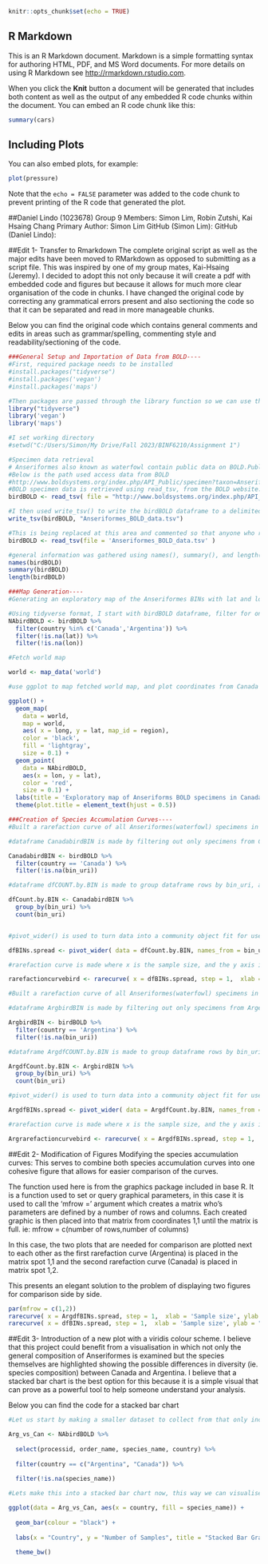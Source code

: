```r
knitr::opts_chunk$set(echo = TRUE)
```

## R Markdown

This is an R Markdown document. Markdown is a simple formatting syntax for authoring HTML, PDF, and MS Word documents. For more details on using R Markdown see <http://rmarkdown.rstudio.com>.

When you click the **Knit** button a document will be generated that includes both content as well as the output of any embedded R code chunks within the document. You can embed an R code chunk like this:

```r
summary(cars)
```

## Including Plots

You can also embed plots, for example:

```r
plot(pressure)
```

Note that the `echo = FALSE` parameter was added to the code chunk to prevent printing of the R code that generated the plot.





##Daniel Lindo (1023678)
Group 9 Members: Simon Lim, Robin Zutshi, Kai Hsaing Chang
Primary Author: Simon Lim
GitHub (Simon Lim):
GitHub (Daniel Lindo):


##Edit 1- Transfer to Rmarkdown
The complete original script as well as the major edits have been moved to RMarkdown as opposed to submitting as a script file. This was inspired by one of my group mates, Kai-Hsaing (Jeremy). I decided to adopt this not only because it will create a pdf with embedded code and figures but because it allows for much more clear organisation of the code in chunks. I have changed the original code by correcting any grammatical errors present and also sectioning the code so that it can be separated and read in more manageable chunks.

Below you can find the original code which contains general comments and edits in areas such as grammar/spelling, commenting style and readability/sectioning of the code. 

```r
###General Setup and Importation of Data from BOLD----
#First, required package needs to be installed
#install.packages("tidyverse")
#install.packages('vegan')
#install.packages('maps')

#Then packages are passed through the library function so we can use them
library("tidyverse")
library('vegan')
library('maps')

#I set working directory 
#setwd("C:/Users/Simon/My Drive/Fall 2023/BINF6210/Assignment 1")

#Specimen data retrieval
# Anseriformes also known as waterfowl contain public data on BOLD.Public data as of 2023/09/22 consists of 2,371 published records forming 88 BINS, with specimens from 43 countries. These records include 2,213 species names, representing 133 species.  
#Below is the path used access data from BOLD
#http://www.boldsystems.org/index.php/API_Public/specimen?taxon=Anseriformes&format=tsv
#BOLD specimen data is retrieved using read_tsv, from the BOLD website. . 
birdBOLD <- read_tsv( file = "http://www.boldsystems.org/index.php/API_Public/specimen?taxon=Anseriformes&format=tsv")

#I then used write_tsv() to write the birdBOLD dataframe to a delimited file named "Anseriformes_BOLD_data.tsv
write_tsv(birdBOLD, "Anseriformes_BOLD_data.tsv")

#This is being replaced at this area and commented so that anyone who reads this code for the first time can un-comment it (remove the pound symbol) and run it once the original dataset has been downloaded and their own working directory set. 
birdBOLD <- read_tsv(file = 'Anseriformes_BOLD_data.tsv' )

#general information was gathered using names(), summary(), and length() to have an idea of what is contained in the data
names(birdBOLD)
summary(birdBOLD)
length(birdBOLD)

###Map Generation----
#Generating an exploratory map of the Anseriformes BINs with lat and lon values in Canada and Argentina

#Using tidyverse format, I start with birdBOLD dataframe, filter for only rows where the country category is 'Canada' and 'Argentina', and filter to remove any NA values from the lat and lon categories. 
NAbirdBOLD <- birdBOLD %>%
  filter(country %in% c('Canada','Argentina')) %>%
  filter(!is.na(lat)) %>%
  filter(!is.na(lon))

#Fetch world map

world <- map_data('world')

#use ggplot to map fetched world map, and plot coordinates from Canada and Argentina on top 

ggplot() + 
  geom_map( 
    data = world, 
    map = world,
    aes( x = long, y = lat, map_id = region),
    color = 'black', 
    fill = 'lightgray', 
    size = 0.1) + 
  geom_point(
    data = NAbirdBOLD,
    aes(x = lon, y = lat),
    color = 'red',
    size = 0.1) +
  labs(title = 'Exploratory map of Anseriforms BOLD specimens in Canada and Argentina', x = 'longitude', y = 'latitude') +
  theme(plot.title = element_text(hjust = 0.5))

###Creation of Species Accumulation Curves----
#Built a rarefaction curve of all Anseriformes(waterfowl) specimens in Canada with lat and lon data to determine species richness

#dataframe CanadabirdBIN is made by filtering out only specimens from Canada with a non-NA bin_uri from birdBOLD dataframe

CanadabirdBIN <- birdBOLD %>%
  filter(country == 'Canada') %>%
  filter(!is.na(bin_uri))

#dataframe dfCOUNT.by.BIN is made to group dataframe rows by bin_uri, and to count how many times each bin_uri appears

dfCount.by.BIN <- CanadabirdBIN %>%
  group_by(bin_uri) %>%
  count(bin_uri)


#pivot_wider() is used to turn data into a community object fit for use in tidyverse package, the new columns are named after bin_uri values, and the data in the body of the new datatframe is n: the counts in the dfCount.by.BIN dataframe

dfBINs.spread <- pivot_wider( data = dfCount.by.BIN, names_from = bin_uri, values_from = n)

#rarefaction curve is made where x is the sample size, and the y axis is the BIN richness

rarefactioncurvebird <- rarecurve( x = dfBINs.spread, step = 1,  xlab = 'Sample size', ylab = "BIN richness", col = 'Black', main = 'Rarefaction curve of BINs of Anseriformes found in Canada', lwd = 2 )

#Built a rarefaction curve of all Anseriformes(waterfowl) specimens in Argentina with lat and lon data to determine species richness

#dataframe ArgbirdBIN is made by filtering out only specimens from Argentina with a non-NA bin_uri from birdBOLD dataframe

ArgbirdBIN <- birdBOLD %>%
  filter(country == 'Argentina') %>%
  filter(!is.na(bin_uri))

#dataframe ArgdfCOUNT.by.BIN is made to group dataframe rows by bin_uri, and to count how many times each bin_uri appears

ArgdfCount.by.BIN <- ArgbirdBIN %>%
  group_by(bin_uri) %>%
  count(bin_uri)

#pivot_wider() is used to turn data into a community object fit for use in tidyverse package, the new columns are named after bin_uri values, and the data in the body of the new datatframe is n: the counts in the ArgdfCount.by.BIN dataframe

ArgdfBINs.spread <- pivot_wider( data = ArgdfCount.by.BIN, names_from = bin_uri, values_from = n)

#rarefaction curve is made where x is the sample size, and the y axis is the BIN richness

Argrarefactioncurvebird <- rarecurve( x = ArgdfBINs.spread, step = 1,  xlab = 'Sample size', ylab = "BIN richness", col = 'Black', main = 'Rarefaction curve of BINs of Anseriformes found in Argentina', lwd = 2 )

```

##Edit 2- Modification of Figures
Modifying the species accumulation curves:
This serves to combine both species accumulation curves into one cohesive figure that allows for easier comparison of the curves. 

The function used here is from the graphics package included in base R. It is a function used to set or query graphical parameters, in this case it is used to call the 'mfrow =' argument which creates a matrix who's parameters are defined by a number of rows and columns. Each created graphic is then placed into that matrix from coordinates 1,1 until the matrix is full. 
ie: mfrow = c(number of rows,number of columns)

In this case, the two plots that are needed for comparison are plotted next to each other as the first rarefaction curve (Argentina) is placed in the matrix spot 1,1 and the second rarefaction curve (Canada) is placed in matrix spot 1,2. 
 
This presents an elegant solution to the problem of displaying two figures for comparison side by side.

```r
par(mfrow = c(1,2))
rarecurve( x = ArgdfBINs.spread, step = 1,  xlab = 'Sample size', ylab = "BIN richness", col = 'Black', main = 'Anseriformes in Argentina', lwd = 2 )
rarecurve( x = dfBINs.spread, step = 1,  xlab = 'Sample size', ylab = "BIN richness", col = 'Black', main = 'Anseriformes in Canada', lwd = 2 )

```

##Edit 3- Introduction of a new plot with a viridis colour scheme. 
I believe that this project could benefit from a visualisation in which not only the general composition of Anseriformes is examined but the species themselves are highlighted showing the possible differences in diversity (ie. species composition) between Canada and Argentina. I believe that a stacked bar chart is the best option for this because it is a simple visual that can prove as a powerful tool to help someone understand your analysis. 

Below you can find the code for a stacked bar chart
```r
#Let us start by making a smaller dataset to collect from that only includes the columns and countries we want. 

Arg_vs_Can <- NAbirdBOLD %>%
  
  select(processid, order_name, species_name, country) %>%
  
  filter(country == c("Argentina", "Canada")) %>%
  
  filter(!is.na(species_name))

#Lets make this into a stacked bar chart now, this way we can visualise the species that belong to the order Anseriformes in Canada and Argentina. 

ggplot(data = Arg_vs_Can, aes(x = country, fill = species_name)) +
  
  geom_bar(colour = "black") +
  
  labs(x = "Country", y = "Number of Samples", title = "Stacked Bar Graph of Anseriformes between Argentina and Canada", fill = "Species Name") +
  
  theme_bw()

```